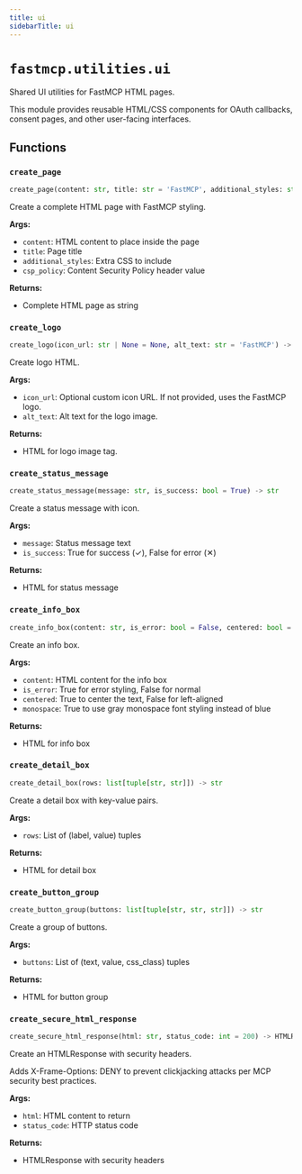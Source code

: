 ```yaml
---
title: ui
sidebarTitle: ui
---
```


# `fastmcp.utilities.ui`



Shared UI utilities for FastMCP HTML pages.

This module provides reusable HTML/CSS components for OAuth callbacks,
consent pages, and other user-facing interfaces.


## Functions

### `create_page` <sup><a href="https://github.com/jlowin/fastmcp/blob/main/src/fastmcp/utilities/ui.py#L453" target="_blank"><Icon icon="github" style="width: 14px; height: 14px;" /></a></sup>

```python
create_page(content: str, title: str = 'FastMCP', additional_styles: str = '', csp_policy: str = "default-src 'none'; style-src 'unsafe-inline'; img-src https:; base-uri 'none'") -> str
```


Create a complete HTML page with FastMCP styling.

**Args:**
- `content`: HTML content to place inside the page
- `title`: Page title
- `additional_styles`: Extra CSS to include
- `csp_policy`: Content Security Policy header value

**Returns:**
- Complete HTML page as string


### `create_logo` <sup><a href="https://github.com/jlowin/fastmcp/blob/main/src/fastmcp/utilities/ui.py#L492" target="_blank"><Icon icon="github" style="width: 14px; height: 14px;" /></a></sup>

```python
create_logo(icon_url: str | None = None, alt_text: str = 'FastMCP') -> str
```


Create logo HTML.

**Args:**
- `icon_url`: Optional custom icon URL. If not provided, uses the FastMCP logo.
- `alt_text`: Alt text for the logo image.

**Returns:**
- HTML for logo image tag.


### `create_status_message` <sup><a href="https://github.com/jlowin/fastmcp/blob/main/src/fastmcp/utilities/ui.py#L507" target="_blank"><Icon icon="github" style="width: 14px; height: 14px;" /></a></sup>

```python
create_status_message(message: str, is_success: bool = True) -> str
```


Create a status message with icon.

**Args:**
- `message`: Status message text
- `is_success`: True for success (✓), False for error (✕)

**Returns:**
- HTML for status message


### `create_info_box` <sup><a href="https://github.com/jlowin/fastmcp/blob/main/src/fastmcp/utilities/ui.py#L530" target="_blank"><Icon icon="github" style="width: 14px; height: 14px;" /></a></sup>

```python
create_info_box(content: str, is_error: bool = False, centered: bool = False, monospace: bool = False) -> str
```


Create an info box.

**Args:**
- `content`: HTML content for the info box
- `is_error`: True for error styling, False for normal
- `centered`: True to center the text, False for left-aligned
- `monospace`: True to use gray monospace font styling instead of blue

**Returns:**
- HTML for info box


### `create_detail_box` <sup><a href="https://github.com/jlowin/fastmcp/blob/main/src/fastmcp/utilities/ui.py#L559" target="_blank"><Icon icon="github" style="width: 14px; height: 14px;" /></a></sup>

```python
create_detail_box(rows: list[tuple[str, str]]) -> str
```


Create a detail box with key-value pairs.

**Args:**
- `rows`: List of (label, value) tuples

**Returns:**
- HTML for detail box


### `create_button_group` <sup><a href="https://github.com/jlowin/fastmcp/blob/main/src/fastmcp/utilities/ui.py#L582" target="_blank"><Icon icon="github" style="width: 14px; height: 14px;" /></a></sup>

```python
create_button_group(buttons: list[tuple[str, str, str]]) -> str
```


Create a group of buttons.

**Args:**
- `buttons`: List of (text, value, css_class) tuples

**Returns:**
- HTML for button group


### `create_secure_html_response` <sup><a href="https://github.com/jlowin/fastmcp/blob/main/src/fastmcp/utilities/ui.py#L600" target="_blank"><Icon icon="github" style="width: 14px; height: 14px;" /></a></sup>

```python
create_secure_html_response(html: str, status_code: int = 200) -> HTMLResponse
```


Create an HTMLResponse with security headers.

Adds X-Frame-Options: DENY to prevent clickjacking attacks per MCP security best practices.

**Args:**
- `html`: HTML content to return
- `status_code`: HTTP status code

**Returns:**
- HTMLResponse with security headers

